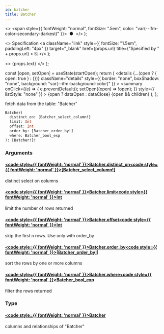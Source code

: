 ```yaml
---
id: batcher
title: Batcher
---
```


<head>
  <meta content="noindex" name="robots" />
  <meta charset="utf-8" />
</head>

  <>
    <span style={{ fontWeight: "normal", fontSize: ".5em", color: "var(--ifm-color-secondary-darkest)" }}>
      &nbsp;●&nbsp;
    </span>
  </>
);

  <>
    Specification
    <a
      className="link"
      style={{ fontSize: "1.5em", paddingLeft: "4px" }}
      target="_blank"
      href={props.url}
      title={"Specified by " + props.url}
    >
      ⎘
    </a>
  </>
);

  <>
    <span className={props.class}>{props.text}</span>
  </>
);


  const [open, setOpen] = useState(startOpen);
  return (
    <details
      {...(open ? { open: true } : {})}
      className="details"
      style={{ border: "none", boxShadow: "none", background: "var(--ifm-background-color)" }}
    >
      <summary
        onClick={(e) => {
          e.preventDefault();
          setOpen((open) => !open);
        }}
        style={{ listStyle: "none" }}
      >
        {open ? dataOpen : dataClose}
      </summary>
      {open && children}
    </details>
  );
};

fetch data from the table: "Batcher"

```graphql
Batcher(
  distinct_on: [Batcher_select_column!]
  limit: Int
  offset: Int
  order_by: [Batcher_order_by!]
  where: Batcher_bool_exp
): [Batcher!]!
```

### Arguments

#### [<code style={{ fontWeight: 'normal' }}>Batcher.<b>distinct_on</b></code>](#)<Bullet />[<code style={{ fontWeight: 'normal' }}><b>[Batcher_select_column!]</b></code>](/docs/api/flow/graphql/envio/enums/batcher-select-column.mdx) <Badge class="badge badge--secondary " text="list"/> <Badge class="badge badge--secondary " text="enum"/>

distinct select on columns

#### [<code style={{ fontWeight: 'normal' }}>Batcher.<b>limit</b></code>](#)<Bullet />[<code style={{ fontWeight: 'normal' }}><b>Int</b></code>](/docs/api/flow/graphql/envio/scalars/int.mdx) <Badge class="badge badge--secondary " text="scalar"/>

limit the number of rows returned

#### [<code style={{ fontWeight: 'normal' }}>Batcher.<b>offset</b></code>](#)<Bullet />[<code style={{ fontWeight: 'normal' }}><b>Int</b></code>](/docs/api/flow/graphql/envio/scalars/int.mdx) <Badge class="badge badge--secondary " text="scalar"/>

skip the first n rows. Use only with order_by

#### [<code style={{ fontWeight: 'normal' }}>Batcher.<b>order_by</b></code>](#)<Bullet />[<code style={{ fontWeight: 'normal' }}><b>[Batcher_order_by!]</b></code>](/docs/api/flow/graphql/envio/inputs/batcher-order-by.mdx) <Badge class="badge badge--secondary " text="list"/> <Badge class="badge badge--secondary " text="input"/>

sort the rows by one or more columns

#### [<code style={{ fontWeight: 'normal' }}>Batcher.<b>where</b></code>](#)<Bullet />[<code style={{ fontWeight: 'normal' }}><b>Batcher_bool_exp</b></code>](/docs/api/flow/graphql/envio/inputs/batcher-bool-exp.mdx) <Badge class="badge badge--secondary " text="input"/>

filter the rows returned

### Type

#### [<code style={{ fontWeight: 'normal' }}><b>Batcher</b></code>](/docs/api/flow/graphql/envio/objects/batcher.mdx) <Badge class="badge badge--secondary " text="object"/>

columns and relationships of "Batcher"
